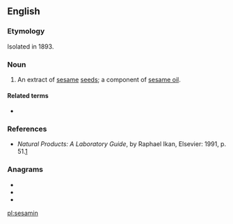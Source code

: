 ==English==

===Etymology===
Isolated in 1893.

===Noun===
{{en-noun|-}}

# An extract of [[sesame]] [[seeds]]; a component of [[sesame oil]].

====Related terms====
* {{l|en|sesamolin}}

===References===
* ''Natural Products: A Laboratory Guide'', by Raphael Ikan, Elsevier: 1991, p. 51.[http://books.google.com/books?id=B7P8HQimBAIC&pg=PA51&dq=Sesamin&ei=fFE-R9vyI4v8sQOkgOnTDQ&sig=6sXIn4Q0J-kvopUieAqTKosXztw]

===Anagrams===
* {{l|en|inseams}}
* {{l|en|Messina}}
* {{l|en|samisen}}

[[pl:sesamin]]